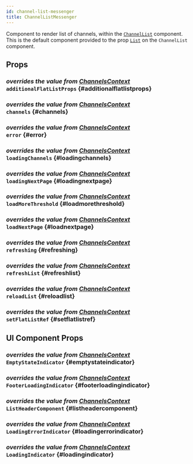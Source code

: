 ```yaml
---
id: channel-list-messenger
title: ChannelListMessenger
---
```




Component to render list of channels, within the [`ChannelList`](./channel-list.mdx) component.
This is the default component provided to the prop [`List`](./channel-list.mdx#list) on the `ChannelList` component.

## Props

### <div class="label description">_overrides the value from [ChannelsContext](../../../ui-components/contexts/channels-context#additionalflatlistprops)_</div> `additionalFlatListProps` {#additionalflatlistprops}

<AdditionalFlatListProps />

### <div class="label description">_overrides the value from [ChannelsContext](../../../ui-components/contexts/channels-context#channels)_</div> `channels` {#channels}

<Channels />

### <div class="label description">_overrides the value from [ChannelsContext](../../../ui-components/contexts/channels-context#error)_</div> `error` {#error}

<Error />

### <div class="label description">_overrides the value from [ChannelsContext](../../../ui-components/contexts/channels-context#loadingchannels)_</div> `loadingChannels` {#loadingchannels}

<LoadingChannels />

### <div class="label description">_overrides the value from [ChannelsContext](../../../ui-components/contexts/channels-context#loadingnextpage)_</div> `loadingNextPage` {#loadingnextpage}

<LoadingNextPage />

### <div class="label description">_overrides the value from [ChannelsContext](../../../ui-components/contexts/channels-context#loadmorethreshold)_</div> `loadMoreThreshold` {#loadmorethreshold}

<LoadMoreThreshold />

### <div class="label description">_overrides the value from [ChannelsContext](../../../ui-components/contexts/channels-context#loadnextpage)_</div> `loadNextPage` {#loadnextpage}

<LoadNextPage />

### <div class="label description">_overrides the value from [ChannelsContext](../../../ui-components/contexts/channels-context#refreshing)_</div> `refreshing` {#refreshing}

<Refreshing />

### <div class="label description">_overrides the value from [ChannelsContext](../../../ui-components/contexts/channels-context#refreshlist)_</div> `refreshList` {#refreshlist}

<RefreshList />

### <div class="label description">_overrides the value from [ChannelsContext](../../../ui-components/contexts/channels-context#reloadlist)_</div> `reloadList` {#reloadlist}

<ReloadList />

### <div class="label description">_overrides the value from [ChannelsContext](../../../ui-components/contexts/channels-context#setflatlistref)_</div> `setFlatListRef` {#setflatlistref}

<SetFlatListRef />

## UI Component Props

### <div class="label description">_overrides the value from [ChannelsContext](../../../ui-components/contexts/channels-context#emptystateindicator)_</div> `EmptyStateIndicator` {#emptystateindicator}

<EmptyStateIndicator />

### <div class="label description">_overrides the value from [ChannelsContext](../../../ui-components/contexts/channels-context#footerloadingindicator)_</div> `FooterLoadingIndicator` {#footerloadingindicator}

<FooterLoadingIndicator />

### <div class="label description">_overrides the value from [ChannelsContext](../../../ui-components/contexts/channels-context#listheadercomponent)_</div> `ListHeaderComponent` {#listheadercomponent}

<ListHeaderComponent />

### <div class="label description">_overrides the value from [ChannelsContext](../../../ui-components/contexts/channels-context#loadingerrorindicator)_</div> `LoadingErrorIndicator` {#loadingerrorindicator}

<LoadingErrorIndicator />

### <div class="label description">_overrides the value from [ChannelsContext](../../../ui-components/contexts/channels-context#loadingindicator)_</div> `LoadingIndicator` {#loadingindicator}

<LoadingIndicator />
